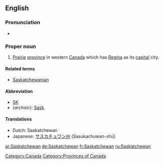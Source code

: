 {{wikipedia}}
==English==

===Pronunciation===
* {{audio|en-ca-Saskatchewan.ogg|Audio (CA)}}

===Proper noun===
{{en-proper-noun}}

# [[prairie|Prairie]] [[province]] in western [[Canada]] which has [[Regina]] as its [[capital]] city.

====Related terms====
* [[Saskatchewanian]]

====Abbreviation====
* [[SK]]
* (''archaic''): [[Sask]].

====Translations====
{{top}}
* Dutch: Saskatchewan
* Japanese: [[サスカチュワン州]] (Sasukachuwan-shū)
{{bottom}}

[[Category:Canada]]
[[Category:Provinces of Canada]]

[[ar:Saskatchewan]]
[[de:Saskatchewan]]
[[fr:Saskatchewan]]
[[ru:Saskatchewan]]